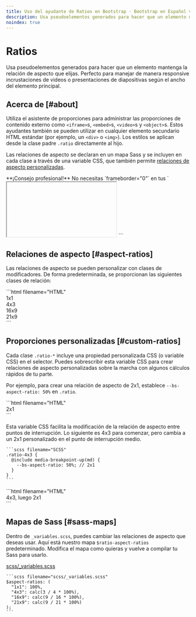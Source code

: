 ```yaml
---
title: Uso del ayudante de Ratios en Bootstrap · Bootstrap en Español v5.3
description: Usa pseudoelementos generados para hacer que un elemento mantenga la relación de aspecto que elijas. Perfecto para manejar de manera responsive incrustaciones de videos o presentaciones de diapositivas según el ancho del elemento principal.
noindex: true
---
```


# Ratios

Usa pseudoelementos generados para hacer que un elemento mantenga la relación de aspecto que elijas. Perfecto para manejar de manera responsive incrustaciones de videos o presentaciones de diapositivas según el ancho del elemento principal.

<MainBanner />

Acerca de [#about]
-------------------

Utiliza el asistente de proporciones para administrar las proporciones de contenido externo como `<iframe>`s, `<embed>`s, `<video>`s y `<object>`s. Estos ayudantes también se pueden utilizar en cualquier elemento secundario HTML estándar (por ejemplo, un `<div>` o `<img>`). Los estilos se aplican desde la clase padre `.ratio` directamente al hijo.

Las relaciones de aspecto se declaran en un mapa Sass y se incluyen en cada clase a través de una variable CSS, que también permite [relaciones de aspecto personalizadas](#custom-ratios).

<Callout type="info" emoji="">
**¡Consejo profesional!** No necesitas `frameborder="0"` en tus `<iframe>`s, ya que lo sobrescribimos en [Reboot](/bootstrap/5.3/content/reboot).
</Callout>

Ejemplo [#example]
-------------------

Envuelve cualquier incrustación, como un `<iframe>`, en un elemento padre con `.ratio` y una clase de relación de aspecto. El tamaño del elemento hijo inmediato se ajusta automáticamente gracias a nuestro selector universal `.ratio > *`.

<DemoIframe path="/demos/bootstrap/5.3/helpers/ratio/example.html">
    ```html filename="HTML"
    <div class="ratio ratio-16x9">
        <iframe src="https://www.youtube.com/embed/mUxzKVrSAjs?rel=0" title="Video de YouTube"
            allowfullscreen=""></iframe>
    </div>
    ```
</DemoIframe>

Relaciones de aspecto [#aspect-ratios]
---------------------------------------

Las relaciones de aspecto se pueden personalizar con clases de modificadores. De forma predeterminada, se proporcionan las siguientes clases de relación:

<DemoIframe path="/demos/bootstrap/5.3/helpers/ratio/aspect-ratios.html">
    ```html filename="HTML"
    <div class="ratio ratio-1x1">
        <div>1x1</div>
    </div>
    <div class="ratio ratio-4x3">
        <div>4x3</div>
    </div>
    <div class="ratio ratio-16x9">
        <div>16x9</div>
    </div>
    <div class="ratio ratio-21x9">
        <div>21x9</div>
    </div>
    ```
</DemoIframe>

Proporciones personalizadas [#custom-ratios]
---------------------------------------------

Cada clase `.ratio-*` incluye una propiedad personalizada CSS (o variable CSS) en el selector. Puedes sobrescribir esta variable CSS para crear relaciones de aspecto personalizadas sobre la marcha con algunos cálculos rápidos de tu parte.

Por ejemplo, para crear una relación de aspecto de 2x1, establece `--bs-aspect-ratio: 50%` en `.ratio`.

<DemoIframe path="/demos/bootstrap/5.3/helpers/ratio/custom-ratios-1.html">
    ```html filename="HTML"
    <div class="ratio" style="--bs-aspect-ratio: 50%;">
        <div>2x1</div>
    </div>
    ```
</DemoIframe>

Esta variable CSS facilita la modificación de la relación de aspecto entre puntos de interrupción. Lo siguiente es 4x3 para comenzar, pero cambia a un 2x1 personalizado en el punto de interrupción medio.

    ```scss filename="SCSS"
    .ratio-4x3 {
      @include media-breakpoint-up(md) {
        --bs-aspect-ratio: 50%; // 2x1
      }
    }
    ```

<DemoIframe path="/demos/bootstrap/5.3/helpers/ratio/custom-ratios-2.html">
    ```html filename="HTML"
    <div class="ratio ratio-4x3">
        <div>4x3, luego 2x1</div>
    </div>
    ```
</DemoIframe>

Mapas de Sass [#sass-maps]
---------------------------

<ContentSuggestion />

Dentro de `_variables.scss`, puedes cambiar las relaciones de aspecto que deseas usar. Aquí está nuestro mapa `$ratio-aspect-ratios` predeterminado. Modifica el mapa como quieras y vuelve a compilar tu Sass para usarlo.

[scss/_variables.scss](https://github.com/twbs/bootstrap/blob/v5.3.2/scss/_variables.scss)

    ```scss filename="scss/_variables.scss"
    $aspect-ratios: (
      "1x1": 100%,
      "4x3": calc(3 / 4 * 100%),
      "16x9": calc(9 / 16 * 100%),
      "21x9": calc(9 / 21 * 100%)
    );
    ```